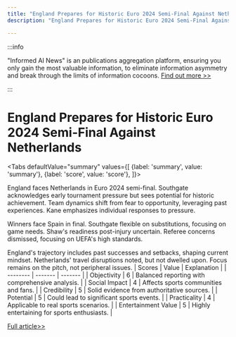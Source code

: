 ```yaml
---
title: "England Prepares for Historic Euro 2024 Semi-Final Against Netherlands"
description: "England Prepares for Historic Euro 2024 Semi-Final Against Netherlands"

---
```



:::info

"Informed AI News" is an publications aggregation platform, ensuring you only gain the most valuable information, to eliminate information asymmetry and break through the limits of information cocoons.  [Find out more >>](/)

:::

# England Prepares for Historic Euro 2024 Semi-Final Against Netherlands


<Tabs
	defaultValue="summary"
	values={[
	{label: 'summary', value: 'summary'},
	{label: 'score', value: 'score'},
]}>
<TabItem value="summary">


England faces Netherlands in Euro 2024 semi-final. Southgate acknowledges early tournament pressure but sees potential for historic achievement. Team dynamics shift from fear to opportunity, leveraging past experiences. Kane emphasizes individual responses to pressure.

Winners face Spain in final. Southgate flexible on substitutions, focusing on game needs. Shaw's readiness post-injury uncertain. Referee concerns dismissed, focusing on UEFA's high standards.

England's trajectory includes past successes and setbacks, shaping current mindset. Netherlands' travel disruptions noted, but not dwelled upon. Focus remains on the pitch, not peripheral issues.
</TabItem>
<TabItem value="score">
	| Scores     | Value   | Explanation |
	| -------- | ------- | ------- |
	| Objectivity  | 6    | Balanced reporting with comprehensive analysis.    |
	| Social Impact | 4     | Affects sports communities and fans.    |
	| Credibility    | 5    | Solid evidence from authoritative sources.    |
	| Potential    | 5    | Could lead to significant sports events.    |
	| Practicality    | 4    | Applicable to real sports scenarios.    |
	| Entertainment Value    | 5    | Highly entertaining for sports enthusiasts.    |
</TabItem>
</Tabs>

[Full article>>](https://www.bbc.com/sport/football/articles/cv2gvqykn5go)
